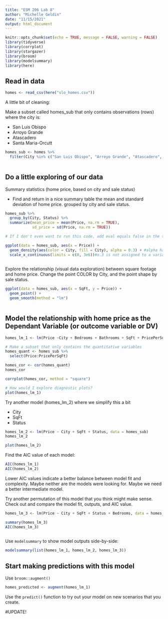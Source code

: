 ```yaml
---
title: "ESM 206 Lab 8"
author: "Michelle Geldin"
date: "11/15/2021"
output: html_document
---
```


```r
knitr::opts_chunk$set(echo = TRUE, message = FALSE, warning = FALSE)
library(tidyverse)
library(corrplot)
library(stargazer)
library(broom)
library(modelsummary)
library(here)
```


## Read in data

```r
homes <- read_csv(here("slo_homes.csv"))
```

A little bit of cleaning:

Make a subset called homes_sub that only contains observations (rows) where the city is:

- San Luis Obispo
- Arroyo Grande
- Atascadero
- Santa Maria-Orcutt

```r
homes_sub <- homes %>%
  filter(City %in% c("San Luis Obispo", "Arroyo Grande", "Atascadero", "Santa Maria-Orcutt")) # This will look for each item in sequential order if you don't use %in% so use %in%!
  
```

## Do a little exploring of our data

Summary statistics (home price, based on city and sale status)

- Find and return in a nice summary table the mean and standard deviation of home price. grouped by city and sale status.
```r
homes_sub %>%
  group_by(City, Status) %>%
  summarize(mean_price = mean(Price, na.rm = TRUE),
            sd_price = sd(Price, na.rm = TRUE))

# If I don't even want to run this code, add eval equals false in the top code. This will skip over to the next piece.

ggplot(data = homes_sub, aes(x = Price)) +
  geom_density(aes(color = City, fill = City), alpha = 0.3) + #alpha has to do with the level of opaqueness of the fill colors.
  scale_x_continuous(limits = c(0, 3e6))#o.3 is not assigned to a variable, it's assigned to a constant so we put it outside the parentheses? # Scale x continuous can change variable on the x axis only if it's a continuous variable. If it wasn't you can use scale x discrete or something. 
                     
```
Explore the relationship (visual data exploration) between square footage and home price. Change the point COLOR by City, and the point shape by sale status.

```r
ggplot(data = homes_sub, aes(x = SqFt, y = Price)) +
  geom_point() +
  geom_smooth(method = "lm")
  
```
## Model the relationship with home price as the Dependant Variable (or outcome variable or DV)

```r
homes_lm_1 <- lm(Price ~City + Bedrooms + Bathrooms + SqFt + PricePerSqFt + Status, data = homes_sub) #Price is dependent variable here

# Make a subset that only contains the quantitative variables
homes_quant <- homes_sub %>%
  select(Price:PricePerSqFt)

homes_cor <- cor(homes_quant)
homes_cor

corrplot(homes_cor, method = "square")

# How would I explore diagnostic plots?
plot(homes_lm_1)
```


Try another model (homes_lm_2) where we simplify this a bit

- City
- SqFt
- Status

```r
homes_lm_2 <- lm(Price ~ City + SqFt + Status, data = homes_sub)
homes_lm_2

plot(homes_lm_2)
```
Find the AIC value of each model:

```r
AIC(homes_lm_1)
AIC(homes_lm_2)
```
Lower AIC values indicate a better balance between model fit and complexity. Maybe neither are the models were looking for. Maybe we need a better intermediate model.

Try another permutation of this model that you think might make sense. Check out and compare the model fit, outputs, and AIC value.

```r
homes_lm_3 <- lm(Price ~ City + SqFt + Status + Bedrooms, data = homes_sub)

summary(homes_lm_3)
AIC(homes_lm_3)
  
```
Use `modelsummary` to show model outputs side-by-side:

```r
modelsummary(list(homes_lm_1, homes_lm_2, homes_lm_3))
```

## Start making predictions with this model

Use `broom::augment()`

```r
homes_predicted <- augment(homes_lm_1)
```

Use the `predict()` function to try out your model on new scenarios that you create.


#UPDATE!

